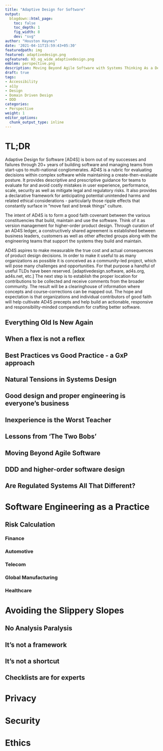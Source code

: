 ```yaml
---
title: "Adaptive Design for Software"
output:
  blogdown::html_page:
    toc: false
    toc_depth: 1
    fig_width: 8
    dev: "svg"
author: "Houston Haynes"
date: '2021-04-11T15:59:43+05:30'
featuredpath: img
featured: adaptivedesign.png
ogfeatured: H3_og_wide_adaptivedesign.png
emblem: perspective.png
description: Moving Beyond Agile Software with Systems Thinking As a Design Principal
draft: true
tags:
- Accessibility
- a11y
- Design
- Domain Driven Design
- DDD
categories: 
- Perspective
weight: 1
editor_options: 
  chunk_output_type: inline
---
```

# TL;DR

Adaptive Design for Software [AD4S] is born out of my successes and failures through 20+ years of building software and managing teams from start-ups to multi-national conglomerates. AD4S is a rubric for evaluating decisions within complex software while maintaining a create-then-evaluate posture. It provides descriptive and prescriptive guidance for teams to evaluate for and avoid costly mistakes in user experience, performance, scale, security as well as mitigate legal and regulatory risks. It also provides a declarative framework for anticipating potential unintended harms and related ethical considerations - particularly those ripple effects that constantly surface in "move fast and break things" culture. 

The intent of AD4S is to form a good faith covenant between the various constituencies that build, maintain and use the software. Think of it as version management for higher-order product design. Through curation of an AD4S ledger, a constructively shared agreement is established between business leaders, customers as well as other affected groups along with the engineering teams that support the systems they build and maintain. 

AD4S aspires to make measurable the true cost and actual consequences of product design decisions. In order to make it useful to as many organizations as possible it is conceived as a community-led project, which will pose many challenges and opportunities. For that purpose a handful of useful TLDs have been reserved. [adaptivedesign.software, ad4s.org, ad4s.net, etc.] The next step is to establish the proper location for contributions to be collected and receive comments from the broader community. The result will be a clearinghouse of information where concepts and course-corrections can be mapped out. The hope and expectation is that organizations and individual contributors of good faith will help cultivate AD4S precepts and help build an actionable, responsive and responsibility-minded compendium for crafting better software.

## Everything Old Is New Again


## When a flex is not a reflex

## Best Practices vs Good Practice - a GxP approach

## Natural Tensions in Systems Design

## Good design and proper engineering is everyone's business

## Inexperience is the Worst Teacher

## Lessons from 'The Two Bobs'

## Moving Beyond Agile Software

## DDD and higher-order software design

## Are Regulated Systems All That Different?

# Software Engineering as a Practice

## Risk Calculation

### Finance

### Automotive

### Telecom

### Global Manufacturing

### Healthcare

# Avoiding the Slippery Slopes

## No Analysis Paralysis

## It's not a framework

## It's not a shortcut

## Checklists are for experts

# Privacy

# Security

# Ethics

